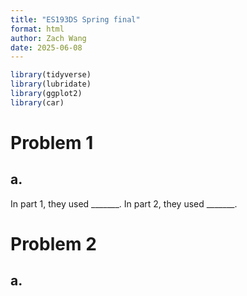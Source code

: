 ```yaml
---
title: "ES193DS Spring final"
format: html
author: Zach Wang
date: 2025-06-08
---
```


```r
library(tidyverse)
library(lubridate)
library(ggplot2)
library(car)


```


# Problem 1

## a.

In part 1, they used \_\_\_\_\_\_\_. In part 2, they used \_\_\_\_\_\_\_.

# Problem 2

## a.

